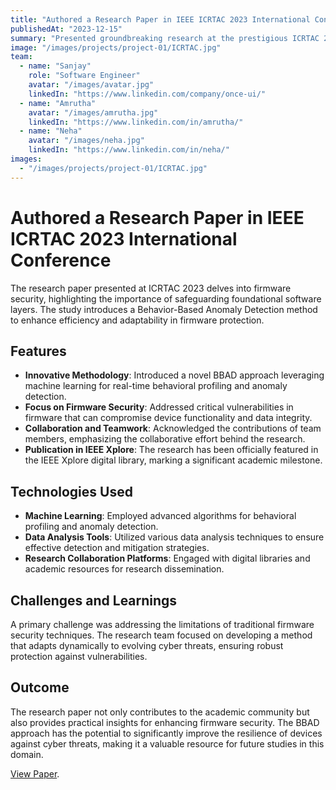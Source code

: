 ```yaml
---
title: "Authored a Research Paper in IEEE ICRTAC 2023 International Conference"
publishedAt: "2023-12-15"
summary: "Presented groundbreaking research at the prestigious ICRTAC 2023 Conference held at VIT Chennai, focusing on enhancing firmware security through a novel Behavior-Based Anomaly Detection (BBAD) approach."
image: "/images/projects/project-01/ICRTAC.jpg"
team:
  - name: "Sanjay"
    role: "Software Engineer"
    avatar: "/images/avatar.jpg"
    linkedIn: "https://www.linkedin.com/company/once-ui/"
  - name: "Amrutha"
    avatar: "/images/amrutha.jpg"
    linkedIn: "https://www.linkedin.com/in/amrutha/"
  - name: "Neha"
    avatar: "/images/neha.jpg"
    linkedIn: "https://www.linkedin.com/in/neha/"
images:
  - "/images/projects/project-01/ICRTAC.jpg"
---
```


# Authored a Research Paper in IEEE ICRTAC 2023 International Conference

The research paper presented at ICRTAC 2023 delves into firmware security, highlighting the importance of safeguarding foundational software layers. The study introduces a Behavior-Based Anomaly Detection method to enhance efficiency and adaptability in firmware protection.

## Features

- **Innovative Methodology**: Introduced a novel BBAD approach leveraging machine learning for real-time behavioral profiling and anomaly detection.
- **Focus on Firmware Security**: Addressed critical vulnerabilities in firmware that can compromise device functionality and data integrity.
- **Collaboration and Teamwork**: Acknowledged the contributions of team members, emphasizing the collaborative effort behind the research.
- **Publication in IEEE Xplore**: The research has been officially featured in the IEEE Xplore digital library, marking a significant academic milestone.

## Technologies Used

- **Machine Learning**: Employed advanced algorithms for behavioral profiling and anomaly detection.
- **Data Analysis Tools**: Utilized various data analysis techniques to ensure effective detection and mitigation strategies.
- **Research Collaboration Platforms**: Engaged with digital libraries and academic resources for research dissemination.

## Challenges and Learnings

A primary challenge was addressing the limitations of traditional firmware security techniques. The research team focused on developing a method that adapts dynamically to evolving cyber threats, ensuring robust protection against vulnerabilities.

## Outcome

The research paper not only contributes to the academic community but also provides practical insights for enhancing firmware security. The BBAD approach has the potential to significantly improve the resilience of devices against cyber threats, making it a valuable resource for future studies in this domain.

[View Paper](https://ieeexplore.ieee.org/abstract/document/10480848).
